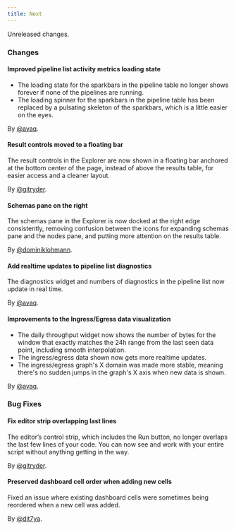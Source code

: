 ```yaml
---
title: Next
---
```


Unreleased changes.

### Changes

#### Improved pipeline list activity metrics loading state

- The loading state for the sparkbars in the pipeline table no longer shows forever if none of the pipelines are running.
- The loading spinner for the sparkbars in the pipeline table has been replaced by a pulsating skeleton of the sparkbars, which is a little easier on the eyes.

By [@avaq](https://github.com/avaq).

#### Result controls moved to a floating bar

The result controls in the Explorer are now shown in a floating bar anchored at the bottom center of the page,
instead of above the results table, for easier access and a cleaner layout.

By [@gitryder](https://github.com/gitryder).

#### Schemas pane on the right

The schemas pane in the Explorer is now docked at the right edge consistently,
removing confusion between the icons for expanding schemas pane and the nodes
pane, and putting more attention on the results table.

By [@dominiklohmann](https://github.com/dominiklohmann).

#### Add realtime updates to pipeline list diagnostics

The diagnostics widget and numbers of diagnostics in the pipeline list now update in real time.

By [@avaq](https://github.com/avaq).

#### Improvements to the Ingress/Egress data visualization

- The daily throughput widget now shows the number of bytes for the window that exactly matches the 24h range from the last seen data point, including smooth interpolation.
- The ingress/egress data shown now gets more realtime updates.
- The ingress/egress graph's X domain was made more stable, meaning there's no sudden jumps in the graph's X axis when new data is shown.

By [@avaq](https://github.com/avaq).

### Bug Fixes

#### Fix editor strip overlapping last lines

The editor’s control strip, which includes the Run button, no longer overlaps the last few lines of your code.
You can now see and work with your entire script without anything getting in the way.

By [@gitryder](https://github.com/gitryder).

#### Preserved dashboard cell order when adding new cells

Fixed an issue where existing dashboard cells were sometimes being reordered when a new cell was added.

By [@dit7ya](https://github.com/dit7ya).
